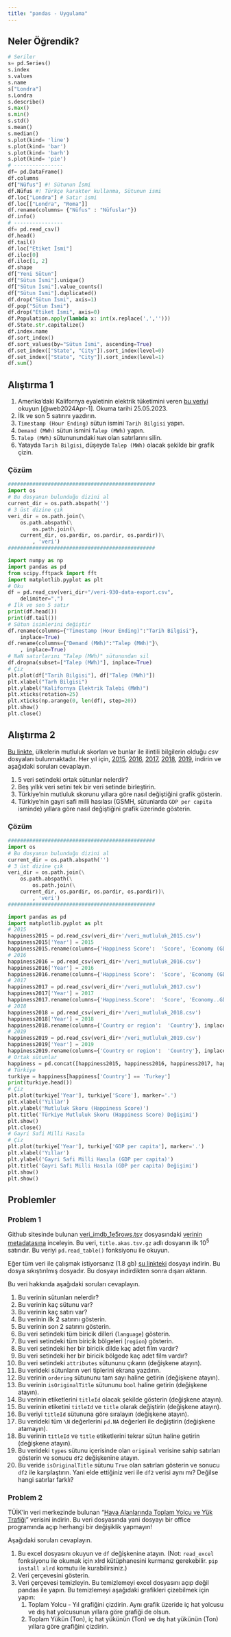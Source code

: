 ```yaml
---
title: "pandas - Uygulama"
---
```


## Neler Öğrendik?

```python
# Seriler
s= pd.Series()
s.index
s.values
s.name
s["Londra"]
s.Londra
s.describe()
s.max()
s.min()
s.std()
s.mean()
s.median()
s.plot(kind= 'line')
s.plot(kind= 'bar')
s.plot(kind= 'barh')
s.plot(kind= 'pie')
# ----------------
df= pd.DataFrame()
df.columns
df["Nüfus"] #! Sütunun İsmi
df.Nüfus #! Türkçe karakter kullanma, Sütunun ismi
df.loc["Londra"] # Satır ismi
df.loc[["Londra", "Roma"]]
df.rename(columns= {"Nüfus" : "Nüfuslar"})
df.info()
# ----------------
df= pd.read_csv()
df.head()
df.tail()
df.loc["Etiket İsmi"]
df.iloc[0]
df.iloc[1, 2]
df.shape
df["Yeni Sütun"]
df["Sütun İsmi"].unique()
df["Sütun İsmi"].value_counts()
df["Sütun İsmi"].duplicated()
df.drop("Sütun İsmi", axis=1)
df.pop("Sütun İsmi")
df.drop("Etiket İsmi", axis=0)
df.Population.apply(lambda x: int(x.replace(',','')))
df.State.str.capitalize()
df.index.name
df.sort_index()
df.sort_values(by="Sütun İsmi", ascending=True)
df.set_index(["State", "City"]).sort_index(level=0)
df.set_index(["State", "City"]).sort_index(level=1)
df.sum()
```

## Alıştırma 1

1. Amerika'daki Kalifornya eyaletinin elektrik tüketimini veren [bu veriyi](../../../veri/veri-930-data-export.csv) okuyun [@web2024Apr-1]. Okuma tarihi 25.05.2023.
2. İlk ve son 5 satırını yazdırın.
3. `Timestamp (Hour Ending)` sütun ismini `Tarih Bilgisi` yapın.
4. `Demand (MWh)` sütun ismini `Talep (MWh)` yapın.
5. `Talep (MWh)` sütununundaki `NaN` olan satırlarını silin.
6. Yatayda `Tarih Bilgisi`, düşeyde `Talep (MWh)` olacak şekilde bir grafik çizin.

### Çözüm

```python
################################################
import os
# Bu dosyanın bulunduğu dizini al
current_dir = os.path.abspath('')
# 3 üst dizine çık
veri_dir = os.path.join(\
    os.path.abspath(\
        os.path.join(\
    current_dir, os.pardir, os.pardir, os.pardir))\
        , 'veri')
################################################

import numpy as np
import pandas as pd
from scipy.fftpack import fft
import matplotlib.pyplot as plt
# Oku
df = pd.read_csv(veri_dir+"/veri-930-data-export.csv",
    delimiter=",")
# İlk ve son 5 satır
print(df.head())
print(df.tail())
# Sütun isimlerini değiştir
df.rename(columns={"Timestamp (Hour Ending)":"Tarih Bilgisi"},
    inplace=True)
df.rename(columns={"Demand (MWh)":"Talep (MWh)"}\
    , inplace=True)
# NaN satırlarını "Talep (MWh)" sütunundan sil
df.dropna(subset=["Talep (MWh)"], inplace=True)
# Çiz
plt.plot(df["Tarih Bilgisi"], df["Talep (MWh)"])
plt.xlabel("Tarh Bilgisi")
plt.ylabel("Kalifornya Elektrik Talebi (MWh)")
plt.xticks(rotation=25)
plt.xticks(np.arange(0, len(df), step=20))
plt.show()
plt.close()
```

## Alıştırma 2

[Bu linkte](https://www.kaggle.com/datasets/unsdsn/world-happiness), ülkelerin mutluluk skorları ve bunlar ile ilintili bilgilerin olduğu *csv* dosyaları bulunmaktadır. Her yıl için, [2015](../../../veri/veri_mutluluk_2015.csv), [2016](../../../veri/veri_mutluluk_2016.csv), [2017](../../../veri/veri_mutluluk_2017.csv), [2018](../../../veri/veri_mutluluk_2018.csv), [2019](../../../veri/veri_mutluluk_2019.csv), indirin ve aşağıdaki soruları cevaplayın.

1. 5 veri setindeki ortak sütunlar nelerdir?
2. Beş yıllık veri setini tek bir veri setinde birleştirin.
3. Türkiye'nin mutluluk skorunu yıllara göre nasıl değiştiğini grafik gösterin.
4. Türkiye'nin gayri safi milli hasılası (GSMH, sütunlarda `GDP per capita` isminde) yıllara göre nasıl değiştiğini grafik üzerinde gösterin.

### Çözüm

```python
################################################
import os
# Bu dosyanın bulunduğu dizini al
current_dir = os.path.abspath('')
# 3 üst dizine çık
veri_dir = os.path.join(\
    os.path.abspath(\
        os.path.join(\
    current_dir, os.pardir, os.pardir, os.pardir))\
        , 'veri')
################################################

import pandas as pd
import matplotlib.pyplot as plt
# 2015
happiness2015 = pd.read_csv(veri_dir+'/veri_mutluluk_2015.csv')
happiness2015['Year'] = 2015
happiness2015.rename(columns={'Happiness Score':  'Score', 'Economy (GDP per Capita)': 'GDP per capita'}, inplace=True)
# 2016
happiness2016 = pd.read_csv(veri_dir+'/veri_mutluluk_2016.csv')
happiness2016['Year'] = 2016
happiness2016.rename(columns={'Happiness Score':  'Score', 'Economy (GDP per Capita)': 'GDP per capita'}, inplace=True)
# 2017
happiness2017 = pd.read_csv(veri_dir+'/veri_mutluluk_2017.csv')
happiness2017['Year'] = 2017
happiness2017.rename(columns={'Happiness.Score':  'Score', 'Economy..GDP.per.Capita.': 'GDP per capita'}, inplace=True)
# 2018
happiness2018 = pd.read_csv(veri_dir+'/veri_mutluluk_2018.csv')
happiness2018['Year'] = 2018
happiness2018.rename(columns={'Country or region':  'Country'}, inplace=True)
# 2019
happiness2019 = pd.read_csv(veri_dir+'/veri_mutluluk_2019.csv')
happiness2019['Year'] = 2019
happiness2019.rename(columns={'Country or region':  'Country'}, inplace=True)
# Ortak sütunlar
happiness = pd.concat([happiness2015, happiness2016, happiness2017, happiness2018, happiness2019], ignore_index=True)
# Türkiye
turkiye = happiness[happiness['Country'] == 'Turkey']
print(turkiye.head())
# Çiz
plt.plot(turkiye['Year'], turkiye['Score'], marker='.')
plt.xlabel('Yıllar')
plt.ylabel('Mutluluk Skoru (Happiness Score)')
plt.title('Türkiye Mutluluk Skoru (Happiness Score) Değişimi')
plt.show()
plt.close()
# Gayri Safi Milli Hasıla
# Çiz
plt.plot(turkiye['Year'], turkiye['GDP per capita'], marker='.')
plt.xlabel('Yıllar')
plt.ylabel('Gayri Safi Milli Hasıla (GDP per capita)')
plt.title('Gayri Safi Milli Hasıla (GDP per capita) Değişimi')
plt.show()
plt.show()
```

## Problemler

### Problem 1

Github sitesinde bulunan [veri_imdb_1e5rows.tsv](../../../veri/veri_imdb_1e5rows.tsv) dosyasındaki [verinin metadatasına](https://www.imdb.com/interfaces/) inceleyin. Bu veri, `title.akas.tsv.gz` adlı dosyanın ilk $10^{5}$ satırıdır. Bu veriyi `pd.read_table()` fonksiyonu ile okuyun. 

Eğer tüm veri ile çalışmak istiyorsanız (1.8 gb) [şu linkteki](https://datasets.imdbws.com/title.akas.tsv.gz) dosyayı indirin. Bu dosya sıkıştırılmış dosyadır. Bu dosyayı indirdikten sonra dışarı aktarın.

Bu veri hakkında aşağıdaki soruları cevaplayın.

1. Bu verinin sütunları nelerdir?
2. Bu verinin kaç sütunu var?
3. Bu verinin kaç satırı var?
4. Bu verinin ilk 2 satırını gösterin.
5. Bu verinin son 2 satırını gösterin.
6. Bu veri setindeki tüm biricik dilleri (`language`) gösterin.
7. Bu veri setindeki tüm biricik bölgeleri (`region`) gösterin.
8. Bu veri setindeki her bir biricik dilde kaç adet film vardır?
9. Bu veri setindeki her bir biricik bölgede kaç adet film vardır?
10. Bu veri setindeki `attributes` sütununu çıkarın (değişkene atayın).
11. Bu verideki sütunların veri tiplerini ekrana yazdırın.
12. Bu verinin `ordering` sütununu tam sayı haline getirin (değişkene atayın).
13. Bu verinin `isOriginalTitle` sütununu `bool` haline getirin (değişkene atayın).
14. Bu verinin etiketlerini `titleId` olacak şekilde gösterin (değişkene atayın).
15. Bu verinin etiketini `titleId` ve `title` olarak değiştirin (değişkene atayın).
16. Bu veriyi `titleId` sütununa göre sıralayın (değişkene atayın).
17. Bu verideki tüm `\N` değerlerini `pd.NA` değerleri ile değiştirin (değişkene atamayın).
18. Bu verinin `titleId` ve `title` etiketlerini tekrar sütun haline getirin (değişkene atayın).
19. Bu verideki `types` sütunu içerisinde olan `original` verisine sahip satırları gösterin ve sonucu `df2` değişkenine atayın.
20. Bu veride `isOriginalTitle` sütunu `True` olan satırları gösterin ve sonucu `df2` ile karşılaştırın. Yani elde ettiğiniz veri ile `df2` verisi aynı mı? Değilse hangi satırlar farklı?

### Problem 2

TÜİK'in veri merkezinde bulunan "[Hava Alanlarında Toplam Yolcu ve Yük Trafiği](../../../veri/veri_HavaalanlarindaToplamYolcuVeYukTrafigi.xls)" verisini indirin. Bu veri dosyasında yani dosyayı bir office programında açıp herhangi bir değişiklik yapmayın!

Aşağıdaki soruları cevaplayın.

1. Bu excel dosyasını okuyun ve `df` değişkenine atayın. (Not: `read_excel` fonksiyonu ile okumak için xlrd kütüphanesini kurmanız gerekebilir. `pip install xlrd` komutu ile kurabilirsiniz.)
2. Veri çerçevesini gösterin.
3. Veri çerçevesi temizleyin. Bu temizlemeyi excel dosyasını açıp değil pandas ile yapın. Bu temizlemeyi aşağıdaki grafikleri çizebilmek için yapın:
   1. Toplam Yolcu - Yıl grafiğini çizdirin. Aynı grafik üzeride iç hat yolcusu ve dış hat yolcusunun yıllara göre grafiği de olsun.
   2. Toplam Yükün (Ton), iç hat yükünün (Ton) ve dış hat yükünün (Ton) yıllara göre grafiğini çizdirin.